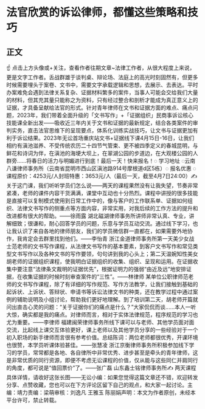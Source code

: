 # 法官欣赏的诉讼律师，都懂这些策略和技巧
## 正文
☝ 点击上方头像或+关注，查看作者往期文章~法律工作者，从很大程度上来说，更是文字工作者。舌战群雄于谈判桌、辩论场、法庭上的高光时刻固然有，但更多时候需要埋头于案卷、文书中，需要文字承载逻辑和思想，去展示、去表达。平时办案难免会遇到法律关系复杂、证据材料繁多的案件，当事人可能会交给我们大量的材料，但其充其量只能称之为资料，只有经过整合和剖析才能成为真正意义上的证据，才具备呈献给法官的形式。针对青年律师在文书和证据方面的难点、痛点问题，2023年，我们带着全面升级的「文书写作」+「证据组织」民商事诉讼核心技能课全新出发——吸收近三年内关于文书和证据的最新规定，结合各类案件的审判实务，直击法官思维下的呈现要点，体系化训练实战技巧，让文书与证据更加有利于诉讼结果。2023年无讼首场重庆站文书+证据线下课4月15日-16日，让我们相约有滇池滋养、不受传统农历二十四节气管束、更不被四季定义的春城昆明，与鲜花和诗词为伴，在滇池的海埂大坝上，在翠湖公园的步道边，在大观楼公园的人群旁……将春日的活力与明媚进行到底！最后一天！快来报名！◌ 学习地址 ◌云南八谦律师事务所（云南省昆明市西山区滇池路914号摩根道d区5栋）◌ 报名优惠 ◌课程原价：4253元/人封班特惠：3653元/人（最后一天，截至4月7日24:00）✍ 关于这门课，我们听听学员们怎么说——两天的课程果然没有让我失望，节奏非常紧凑，老师的课件内容干货满满，课堂中互动也十分热烈。课程中讲授的很多技能是直接可以复制模式使用到日常工作中的，像与客户的工作联系单、证据如何组织、法律文书写作的侧重点等方面内容，非常实用，对我后续的工作方法的提升和改进都有很大的帮助。——徐雨露 湖北磁湖律师事务所讲师非常认真、专业，讲解细致；很谦和，耐心回答学员的问题，乐意与学员互动交流。通过线下学习，也让我认识了来自各地的律师朋友，我们的学员微信群一直都在，如果需要外地协作，我肯定会去群里找到他们。——李怡青 浙江金道律师事务所第一天美少女战士范老师的文书写作课程，从法律文书写作的基本要素，到客户文书写作和常见类型文书写作以及各种文书的写作要领，句句讲到我的心头上；第二天温婉知性美女胡老师的证据组织课程，使我明白证据组织的收集、组织、呈现和运用。在证据收集中要注意“法律条文裁明的证据优先”，根据证明力的强弱“由近及远”地安排证据，在收集证据的时候时刻审查案件的“三性”。——林律师 某单位公职律师范老师的文书写作课程，除了有详细的写作规范、写作方法教学，让我们接触到基础的起诉状、上诉状、答辩状、申请书等诉讼法律文书的种类，还在教学过程中通过案例的辅助说明及小组讨论，帮助我们更好地理解。到了培训第二天，胡老师开篇就问出直击心灵的问题：“关于证据你们的痛点是什么？”大家侃侃而谈......本人一听大惊，确实都是我的痛点。对律师而言，相对于实体法律规范，程序规范的学习也尤为重要。——李律师 福建闽荣律师事务所线下课可以与老师、其他学员面对面交流，比起线上课交互体验更好，课上老师以及其他学员分享的一些经验对于一个初入职场的新手律师而言很有参考价值。总结陈词：两位老师都很优秀，开课环境也很赞，本学员听课体验甚佳。——张慧凌 浙江京衡律师事务所积极参加线下学习的学员，常常都是各地、各自律所中非常优秀、进步甚至是牵头的青年律师，这是非常优质的同行资源，即便不考虑无讼课程的价值，仅从能与这些同仁并肩同行的角度，都可说是“值回票价”了。——张广磊 山东鑫士铭律师事务所✍ 两天课程具体详情，请收好这张长图——无讼小编：如果您觉得这篇文章还不错，欢迎转发分享、点赞收藏，您也可以在下方评论区留下自己的观点，和大家一起讨论。主编：靖力责编：梁萌审核：刘逸凡 王雅玉 陈丽娟声明：本文为作者原创，未经本平台许可，禁止转载。